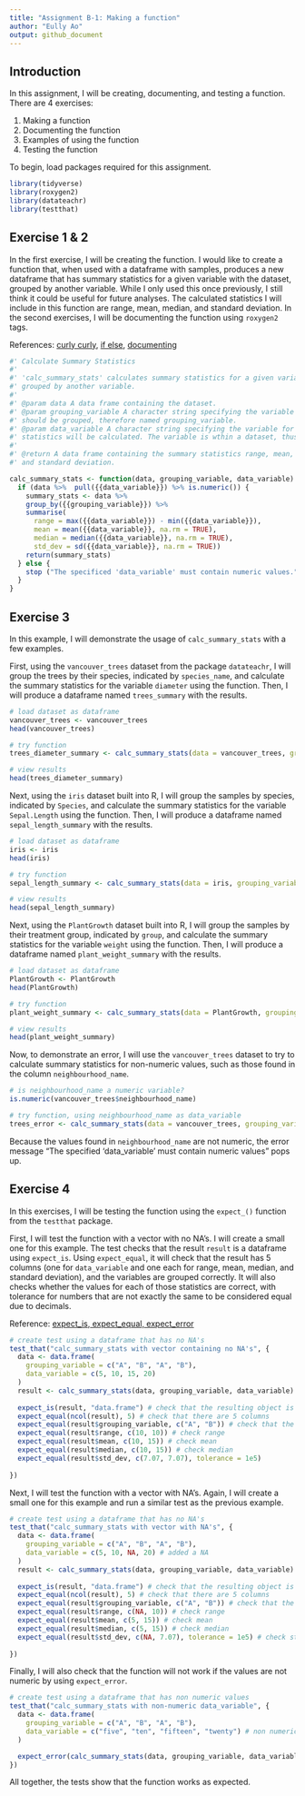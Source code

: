```yaml
---
title: "Assignment B-1: Making a function"
author: "Eully Ao"
output: github_document
---
```


## Introduction

In this assignment, I will be creating, documenting, and testing a function. There are 4 exercises:

1.  Making a function
2.  Documenting the function
3.  Examples of using the function
4.  Testing the function

To begin, load packages required for this assignment.

```r
library(tidyverse)
library(roxygen2)
library(datateachr)
library(testthat)
```

## Exercise 1 & 2

In the first exercise, I will be creating the function. I would like to create a function that, when used with a dataframe with samples, produces a new dataframe that has summary statistics for a given variable with the dataset, grouped by another variable. While I only used this once previously, I still think it could be useful for future analyses. The calculated statistics I will include in this function are range, mean, median, and standard deviation. In the second exercises, I will be documenting the function using `roxygen2` tags.

References: [curly curly](https://dcl-prog.stanford.edu/tidy-eval-basics.htmlhttps://dcl-prog.stanford.edu/tidy-eval-basics.html), [if else](https://www.datamentor.io/r-programming/if-else-statement), [documenting](https://cran.r-project.org/web/packages/roxygen2/vignettes/rd.html)

```r

#' Calculate Summary Statistics
#'
#' 'calc_summary_stats' calculates summary statistics for a given variable within a dataset, 
#' grouped by another variable.
#'
#' @param data A data frame containing the dataset.
#' @param grouping_variable A character string specifying the variable by which the data 
#' should be grouped, therefore named grouping_variable.
#' @param data_variable A character string specifying the variable for which summary 
#' statistics will be calculated. The variable is wthin a dataset, thus named data_variable.
#'
#' @return A data frame containing the summary statistics range, mean, median, 
#' and standard deviation.

calc_summary_stats <- function(data, grouping_variable, data_variable) { 
  if (data %>%  pull({{data_variable}}) %>% is.numeric()) {
    summary_stats <- data %>%
    group_by({{grouping_variable}}) %>%
    summarise( 
      range = max({{data_variable}}) - min({{data_variable}}),
      mean = mean({{data_variable}}, na.rm = TRUE),
      median = median({{data_variable}}, na.rm = TRUE),
      std_dev = sd({{data_variable}}, na.rm = TRUE))
    return(summary_stats)
  } else {
    stop ("The specificed 'data_variable' must contain numeric values.")
  }
}

```

## Exercise 3

In this example, I will demonstrate the usage of `calc_summary_stats` with a few examples.

First, using the `vancouver_trees` dataset from the package `datateachr`, I will group the trees by their species, indicated by `species_name`, and calculate the summary statistics for the variable `diameter` using the function. Then, I will produce a dataframe named `trees_summary` with the results.

```r

# load dataset as dataframe
vancouver_trees <- vancouver_trees
head(vancouver_trees)

# try function
trees_diameter_summary <- calc_summary_stats(data = vancouver_trees, grouping_variable = species_name, data_variable = diameter)

# view results
head(trees_diameter_summary)
```

Next, using the `iris` dataset built into R, I will group the samples by species, indicated by `Species`, and calculate the summary statistics for the variable `Sepal.Length` using the function. Then, I will produce a dataframe named `sepal_length_summary` with the results.

```r

# load dataset as dataframe
iris <- iris
head(iris)

# try function
sepal_length_summary <- calc_summary_stats(data = iris, grouping_variable = Species, data_variable = Sepal.Length)

# view results
head(sepal_length_summary)

```

Next, using the `PlantGrowth` dataset built into R, I will group the samples by their treatment group, indicated by `group`, and calculate the summary statistics for the variable `weight` using the function. Then, I will produce a dataframe named `plant_weight_summary` with the results.

```r

# load dataset as dataframe
PlantGrowth <- PlantGrowth
head(PlantGrowth)

# try function
plant_weight_summary <- calc_summary_stats(data = PlantGrowth, grouping_variable = group, data_variable = weight)

# view results
head(plant_weight_summary)

```

Now, to demonstrate an error, I will use the `vancouver_trees` dataset to try to calculate summary statistics for non-numeric values, such as those found in the column `neighbourhood_name`.

```r

# is neighbourhood_name a numeric variable? 
is.numeric(vancouver_trees$neighbourhood_name)

# try function, using neighbourhood_name as data_variable
trees_error <- calc_summary_stats(data = vancouver_trees, grouping_variable = species, data_variable = neighbourhood_name)

```

Because the values found in `neighbourhood_name` are not numeric, the error message "The specified 'data_variable' must contain numeric values" pops up.

## Exercise 4

In this exercises, I will be testing the function using the `expect_()` function from the `testthat` package.

First, I will test the function with a vector with no NA's. I will create a small one for this example. The test checks that the result `result` is a dataframe using `expect_is`. Using `expect_equal`, it will check that the result has 5 columns (one for `data_variable` and one each for range, mean, median, and standard deviation), and the variables are grouped correctly. It will also checks whether the values for each of those statistics are correct, with tolerance for numbers that are not exactly the same to be considered equal due to decimals.

Reference: [expect_is, expect_equal, expect_error](https://cran.r-project.org/web/packages/tinytest/vignettes/tinytest_examples.pdf)

```r

# create test using a dataframe that has no NA's
test_that("calc_summary_stats with vector containing no NA's", {
  data <- data.frame(
    grouping_variable = c("A", "B", "A", "B"),
    data_variable = c(5, 10, 15, 20)
  )
  result <- calc_summary_stats(data, grouping_variable, data_variable)
  
  expect_is(result, "data.frame") # check that the resulting object is a dataframe
  expect_equal(ncol(result), 5) # check that there are 5 columns
  expect_equal(result$grouping_variable, c("A", "B")) # check that the samples are grouped correctly
  expect_equal(result$range, c(10, 10)) # check range 
  expect_equal(result$mean, c(10, 15)) # check mean 
  expect_equal(result$median, c(10, 15)) # check median
  expect_equal(result$std_dev, c(7.07, 7.07), tolerance = 1e5)
  
})
```

Next, I will test the function with a vector with NA's. Again, I will create a small one for this example and run a similar test as the previous example.

```r

# create test using a dataframe that has no NA's
test_that("calc_summary_stats with vector with NA's", {
  data <- data.frame(
    grouping_variable = c("A", "B", "A", "B"),
    data_variable = c(5, 10, NA, 20) # added a NA
  )
  result <- calc_summary_stats(data, grouping_variable, data_variable)
  
  expect_is(result, "data.frame") # check that the resulting object is a dataframe
  expect_equal(ncol(result), 5) # check that there are 5 columns
  expect_equal(result$grouping_variable, c("A", "B")) # check that the samples are grouped correctly
  expect_equal(result$range, c(NA, 10)) # check range 
  expect_equal(result$mean, c(5, 15)) # check mean 
  expect_equal(result$median, c(5, 15)) # check median
  expect_equal(result$std_dev, c(NA, 7.07), tolerance = 1e5) # check standard deviation
  
})
```

Finally, I will also check that the function will not work if the values are not numeric by using `expect_error`.

```r

# create test using a dataframe that has non numeric values
test_that("calc_summary_stats with non-numeric data_variable", {
  data <- data.frame(
    grouping_variable = c("A", "B", "A", "B"),
    data_variable = c("five", "ten", "fifteen", "twenty") # non numeric values
  )

  expect_error(calc_summary_stats(data, grouping_variable, data_variable))
})
```

All together, the tests show that the function works as expected.
